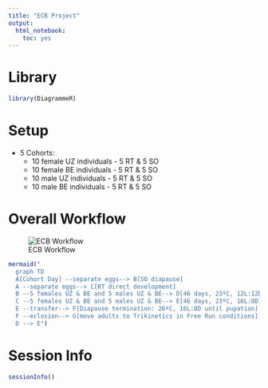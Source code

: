 ```yaml
---
title: "ECB Project"
output: 
  html_notebook: 
    toc: yes
---
```

# Library
```r
library(DiagrammeR)
```

# Setup
* 5 Cohorts:
  * 10 female UZ individuals - 5 RT & 5 SO
  * 10 female BE individuals - 5 RT & 5 SO
  * 10 male UZ individuals - 5 RT & 5 SO
  * 10 male BE individuals - 5 RT & 5 SO

# Overall Workflow

![ECB Workflow](https://github.com/HannahHChu/Notebooks/blob/master/Images/ECBworkflow.png)

```r
mermaid("
  graph TD
  A[Cohort Day] --separate eggs--> B[SO diapause]
  A --separate eggs--> C[RT direct development]
  B --5 females UZ & BE and 5 males UZ & BE--> D[46 days, 23ºC, 12L:12D until pupation]
  C --5 females UZ & BE and 5 males UZ & BE--> E[46 days, 23ºC, 16L:8D]
  E --transfer--> F[Diapause termination: 26ºC, 16L:8D until pupation]
  F --eclosion--> G[move adults to Trikinetics in Free Run conditions]
  D --> E")
```

# Session Info
```r
sessionInfo()
```